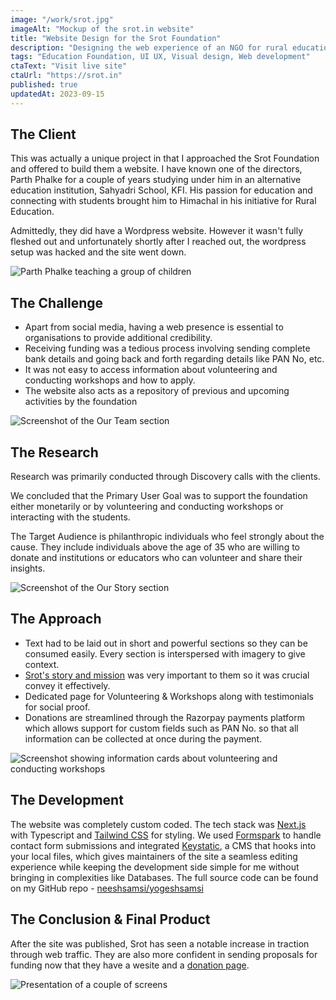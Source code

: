 ```yaml
---
image: "/work/srot.jpg"
imageAlt: "Mockup of the srot.in website"
title: "Website Design for the Srot Foundation"
description: "Designing the web experience of an NGO for rural education. Aiming to walk through Srot’s story and allow easy access to get involved & support the cause and empower the rural youth of Himachal."
tags: "Education Foundation, UI UX, Visual design, Web development"
ctaText: "Visit live site"
ctaUrl: "https://srot.in"
published: true
updatedAt: 2023-09-15
---
```


<H2>The Client</H2>

This was actually a unique project in that I approached the Srot Foundation and offered to build them a website. I have known one of the directors, Parth Phalke for a couple of years studying under him in an alternative education institution, Sahyadri School, KFI. His passion for education and connecting with students brought him to Himachal in his initiative for Rural Education.

Admittedly, they did have a Wordpress website. However it wasn't fully fleshed out and unfortunately shortly after I reached out, the wordpress setup was hacked and the site went down.

<Image
  src="/work/srot/1.png"
  alt="Parth Phalke teaching a group of children"
  width={848}
  height={672}
/>

<H2>The Challenge</H2>

- Apart from social media, having a web presence is essential to organisations to provide additional credibility.
- Receiving funding was a tedious process involving sending complete bank details and going back and forth regarding details like PAN No, etc.
- It was not easy to access information about volunteering and conducting workshops and how to apply.
- The website also acts as a repository of previous and upcoming activities by the foundation

<Image
  src="/work/srot/2.png"
  alt="Screenshot of the Our Team section"
  width={848}
  height={540}
/>

<H2>The Research</H2>

Research was primarily conducted through Discovery calls with the clients.

We concluded that the Primary User Goal was to support the foundation either monetarily or by volunteering and conducting workshops or interacting with the students.

The Target Audience is philanthropic individuals who feel strongly about the cause. They include individuals above the age of 35 who are willing to donate and institutions or educators who can volunteer and share their insights.

<Image
  src="/work/srot/3.png"
  alt="Screenshot of the Our Story section"
  width={848}
  height={426}
/>

<H2>The Approach</H2>

- Text had to be laid out in short and powerful sections so they can be consumed easily. Every section is interspersed with imagery to give context.
- [Srot's story and mission](https://srot.in/story) was very important to them so it was crucial convey it effectively.
- Dedicated page for Volunteering & Workshops along with testimonials for social proof.
- Donations are streamlined through the Razorpay payments platform which allows support for custom fields such as PAN No. so that all information can be collected at once during the payment.

<Image
  src="/work/srot/4.png"
  alt="Screenshot showing information cards about volunteering and conducting workshops"
  width={848}
  height={655}
/>

<H2>The Development</H2>

The website was completely custom coded. The tech stack was [Next.js](https://nextjs.org)
with Typescript and [Tailwind CSS](https://tailwindcss.com) for styling. We used [Formspark](https://formspark.io) to handle contact form submissions and integrated
[Keystatic](https://keystatic.com/), a CMS that hooks into your local files, which gives maintainers of the site a seamless editing experience while keeping the development
side simple for me without bringing in complexities like Databases. The full source code can be found on my GitHub repo - [neeshsamsi/yogeshsamsi](https://github.com/neeshsamsi/yogeshsamsi)

<H2>The Conclusion & Final Product</H2>

After the site was published, Srot has seen a notable increase in traction through web traffic. They are also more confident in sending proposals for funding now that they have a wesite and a [donation page](https://srot.in/support).

<Image
  src="/work/srot.jpg"
  alt="Presentation of a couple of screens"
  width={848}
  height={477}
/>
